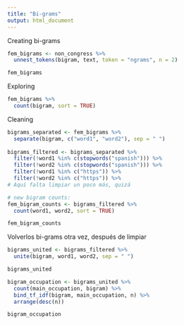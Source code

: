 ```yaml
---
title: "Bi-grams"
output: html_document
---
```

Creating bi-grams
```r
fem_bigrams <- non_congress %>%
  unnest_tokens(bigram, text, token = "ngrams", n = 2)

fem_bigrams
```

Exploring
```r
fem_bigrams %>%
  count(bigram, sort = TRUE)
```

Cleaning
```r
bigrams_separated <- fem_bigrams %>%
  separate(bigram, c("word1", "word2"), sep = " ")
  
bigrams_filtered <- bigrams_separated %>%
  filter(!word1 %in% c(stopwords("spanish"))) %>%
  filter(!word2 %in% c(stopwords("spanish"))) %>% 
  filter(!word1 %in% c("https")) %>% 
  filter(!word2 %in% c("https")) %>% 
# Aquí falta limpiar un poco más, quizá

# new bigram counts:
fem_bigram_counts <- bigrams_filtered %>% 
  count(word1, word2, sort = TRUE)

fem_bigram_counts
```
Volverlos bi-grams otra vez, después de limpiar
```r
bigrams_united <- bigrams_filtered %>%
  unite(bigram, word1, word2, sep = " ")

bigrams_united
```
```r
bigram_occupation <- bigrams_united %>%
  count(main_occupation, bigram) %>%
  bind_tf_idf(bigram, main_occupation, n) %>%
  arrange(desc(n))

bigram_occupation
```



